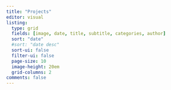 ```yaml
---
title: "Projects"
editor: visual
listing:
  type: grid
  fields: [image, date, title, subtitle, categories, author]
  sort: "date"
  #sort: "date desc"
  sort-ui: false
  filter-ui: false
  page-size: 10
  image-height: 20em
  grid-columns: 2
comments: false
---
```

